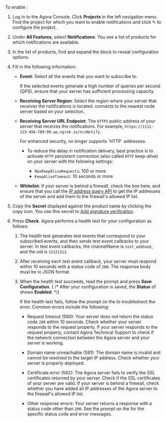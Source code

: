 To enable <Vg k="NCS_LONG" />:

1. Log in to the Agora Console. Click **Projects** in the left navigation menu. Find the project for which you want to enable notifications and click ✎ to configure the project.

1. Under **All Features**, select **Notifications**. You see a list of <Vg k="COMPANY" /> products for which notifications are available.

1. In the list of products, find <Vpd k="Name" /> and expand the block to reveal configuration options.

1. Fill in the following information:

    * **Event**: Select all the events that you want to subscribe to.

        If the selected events generate a high number of queries per second (QPS), ensure that your server has sufficient processing capacity.

    * **Receiving Server Region**: Select the region where your server that receives the notifications is located. <Vg k="COMPANY" /> connects to the nearest <Vg k="COMPANY" /> node server based on your selection.

    * **Receiving Server URL Endpoint**: The `HTTPS` public address of your server that receives the notifications. For example, `https://1111-123-456-789-99.ap.ngrok.io/ncsNotify`.

        <Admonition type="info">
        For enhanced security, <Vg k="NCS_LONG" /> no longer supports `HTTP` addresses.
        </Admonition>

        * To reduce the delay in notification delivery, best practice is to activate `HTTP` persistent connection (also called `HTTP` keep-alive) on your server with the following settings:

            * `MaxKeepAliveRequests`: 100 or more
            * `KeepAliveTimeout`: 10 seconds or more
    
    * **Whitelist**: If your server is behind a firewall, check the box here, and ensure that you call the [IP address query API](#ip-address-query-api) to get the IP addresses of the <Vg k="COMPANY" /> <Vg k="NCS_LONG" /> server and add them to the firewall's allowed IP list.

1. Copy the **Secret** displayed against the product name by clicking the copy icon. You use this secret to [Add signature verification](#add-signature-verification).

1. Press **Check**. Agora performs a health test for your configuration as follows:

    1. The <Vg k="NCS_LONG" /> health test generates test events that correspond to your subscribed events, and then sends test event callbacks to your server. 
        <ProductWrapper product="video-calling, voice-calling, interactive-live-streaming, broadcast-streaming, conversational-ai">
        In test event callbacks, the channelName is `test_webhook`, and the uid is `12121212`.
        </ProductWrapper>
    1. After receiving each test event callback, your server must respond within 10 seconds with a status code of `200`. The response body must be in JSON format.

    1. When the <Vg k="NCS_LONG" /> health test succeeds, read the prompt and press **Save <Vg k="NCS_LONG" /> Configuration**. { /* After your configuration is saved, the **Status** of <Vg k="NCS_LONG" /> shows **Enabled**. */}

        If the <Vg k="NCS_LONG" /> health test fails, follow the prompt on the <Vg k="CONSOLE" /> to troubleshoot the error. Common errors include the following:

        * Request timeout (590): Your server does not return the status code `200` within 10 seconds. Check whether your server responds to the request properly. If your server responds to the request properly, contact Agora Technical Support to check if the network connection between the Agora <Vg k="NCS_LONG" /> server and your server is working.

        * Domain name unreachable (591): The domain name is invalid and cannot be resolved to the target IP address. Check whether your server is properly deployed.

        * Certificate error (592): The Agora <Vg k="NCS_LONG" /> server fails to verify the SSL certificates returned by your server. Check if the SSL certificates of your server are valid. If your server is behind a firewall, check whether you have added all IP addresses of the Agora <Vg k="NCS_LONG" /> server to the firewall's allowed IP list.

        * Other response errors: Your server returns a response with a status code other than `200`. See the prompt on the <Vg k="CONSOLE" /> for the specific status code and error messages.

